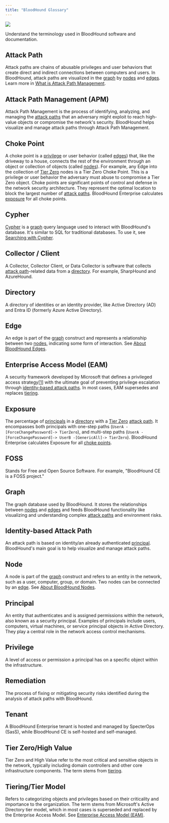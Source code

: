 ```yaml
---
title: "BloodHound Glossary"
---
```


<Frame>
  <img src="/hc/article_attachments/24924875820827.png"/>
</Frame>

Understand the terminology used in BloodHound software and documentation.

## Attack Path

Attack paths are chains of abusable privileges and user behaviors that create direct and indirect connections between computers and users. In BloodHound, attack paths are visualized in the [graph](#h_01HVNN90XV8DSWR2RKRZQ3782J) by [nodes](#h_01H6P65FD19WCR663XC3AZ7DT1) and [edges](#h_01H6P659MFJWW0B4VBZ2GVK15N). Learn more in [What is Attack Path Management](https://bloodhoundenterprise.io/what-is-attack-path-management/).

## Attack Path Management (APM)

Attack Path Management is the process of identifying, analyzing, and managing the [attack paths](#h_01H6P2D2FB6ZP3CNWYBYWNKXW6) that an adversary might exploit to reach high-value objects or compromise the network's security. BloodHound helps visualize and manage attack paths through Attack Path Management.

## Choke Point

A choke point is a [privilege](#h_01H6P2D9E0Z0MTX44HFH0SREKV) or user behavior (called [edges](#h_01H6P659MFJWW0B4VBZ2GVK15N)) that, like the driveway to a house, connects the rest of the environment through an object or collection of objects (called [nodes](#h_01H6P65FD19WCR663XC3AZ7DT1)). For example, any Edge into the collection of [Tier Zero](#h_01H6P2DWP3CN5EZEE33XE8N7DW) nodes is a Tier Zero Choke Point. This is a privilege or user behavior the adversary must abuse to compromise a Tier Zero object. Choke points are significant points of control and defense in the network security architecture. They represent the optimal location to block the largest number of [attack paths](#h_01H6P2D2FB6ZP3CNWYBYWNKXW6). BloodHound Enterprise calculates [exposure](#h_01HVNKXFSJW6H3MRYY6MPX8YVD) for all choke points.

## Cypher

[Cypher](https://opencypher.org/) is a [graph](#h_01HVNN90XV8DSWR2RKRZQ3782J) query language used to interact with BloodHound's database. It's similar to SQL for traditional databases. To use it, see [Searching with Cypher](/hc/en-us/articles/Searching-with-Cypher).

## Collector / Client

A Collector, Collector Client, or Data Collector is software that collects [attack path](#h_01H6P2D2FB6ZP3CNWYBYWNKXW6)-related data from a [directory](#h_01HVNMMGTXS37JTRJB5K21376K). For example, SharpHound and AzureHound.

## Directory

A directory of identities or an identity provider, like Active Directory (AD) and Entra ID (formerly Azure Active Directory).

## Edge

An edge is part of the [graph](#h_01HVNN90XV8DSWR2RKRZQ3782J) construct and represents a relationship between two [nodes](#h_01H6P65FD19WCR663XC3AZ7DT1), indicating some form of interaction. See [About BloodHound Edges](/hc/en-us/articles/About-BloodHound-Edges).

## Enterprise Access Model (EAM)

A security framework developed by Microsoft that defines a privileged access strategy\[[1](https://learn.microsoft.com/en-us/security/privileged-access-workstations/privileged-access-access-model)\] with the ultimate goal of preventing privilege escalation through [identity-based attack paths](#h_01H6P34CAV7BSJP1PX91G58P1D). In most cases, EAM supersedes and replaces [tiering](#h_01H6P2SKJVS13BSG9PW03RABMX).

## Exposure

The percentage of [principals](#h_01H6P369DRHQ6QW18TSJT4T15M) in a [directory](#h_01HVNMMGTXS37JTRJB5K21376K) with a [Tier Zero](#h_01H6P2DWP3CN5EZEE33XE8N7DW) [attack path](#h_01H6P2D2FB6ZP3CNWYBYWNKXW6). It encompasses both principals with one-step paths (`UserA -[ForceChangePassword]-> TierZero`), and multi-step paths (`UserA -[ForceChangePassword]-> UserB -[GenericAll]-> TierZero`). BloodHound Enterprise calculates Exposure for all [choke points](#h_01H6P2C6SGAAYZB81TEAQHT9EC).

## FOSS

Stands for Free and Open Source Software. For example, "BloodHound CE is a FOSS project."

## Graph

The graph database used by BloodHound. It stores the relationships between [nodes](#h_01H6P65FD19WCR663XC3AZ7DT1) and [edges](#h_01H6P659MFJWW0B4VBZ2GVK15N) and feeds BloodHound functionality like visualizing and understanding complex [attack paths](#h_01H6P2D2FB6ZP3CNWYBYWNKXW6) and environment risks.

## Identity-based Attack Path

An attack path is based on identity/an already authenticated [principal](#h_01H6P369DRHQ6QW18TSJT4T15M). BloodHound's main goal is to help visualize and manage attack paths. 

## Node

A node is part of the [graph](#h_01HVNN90XV8DSWR2RKRZQ3782J) construct and refers to an entity in the network, such as a user, computer, group, or domain. Two nodes can be connected by an [edge](#h_01H6P659MFJWW0B4VBZ2GVK15N). See [About BloodHound Nodes](/hc/en-us/articles/About-BloodHound-Nodes).

## Principal

An entity that authenticates and is assigned permissions within the network, also known as a security principal. Examples of principals include users, computers, virtual machines, or service principal objects in Active Directory. They play a central role in the network access control mechanisms.

## Privilege

A level of access or permission a principal has on a specific object within the infrastructure.

## Remediation

The process of fixing or mitigating security risks identified during the analysis of attack paths with BloodHound.

## Tenant

A BloodHound Enterprise tenant is hosted and managed by SpecterOps (SasS), while BloodHound CE is self-hosted and self-managed.

## Tier Zero/High Value

Tier Zero and High Value refer to the most critical and sensitive objects in the network, typically including domain controllers and other core infrastructure components. The term stems from [tiering](#h_01H6P2SKJVS13BSG9PW03RABMX).

## Tiering/Tier Model

Refers to categorizing objects and privileges based on their criticality and importance to the organization. The term stems from Microsoft's Active Directory tier model, which in most cases is superseded and replaced by the Enterprise Access Model. See [Enterprise Access Model (EAM)](#h_01H6P31SDJV65EH14N7R4A9HKD).

